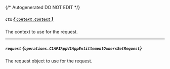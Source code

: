 {/* Autogenerated DO NOT EDIT  */}

##### `ctx` [*{ `context.Context` }*](https://pkg.go.dev/context#Context)
The context to use for the request.

---
##### `request` *{`operations.C1APIAppV1AppEntitlementOwnersSetRequest`}*
The request object to use for the request.

<Collapsible openLabel={Labels.showProperties} closeLabel={Labels.hideProperties}>
  <C1APIAppV1AppEntitlementOwnersSetRequest />
</Collapsible>


